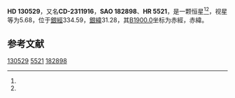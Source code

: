 {{Starbox begin
| name = HD 130529
}}
{{Starbox observe
| epoch = [[J2000.0|J2000.0]]
| constell = {{星座名待查}}<ref name=SIMBAD>{{cite web
 | url=http://simbad.u-strasbg.fr/simbad/sim-id?Ident=HR+5521
 | title=Pulsating variable Star
 | publisher=Centre de Données astronomiques de Strasbourg
 | work=SIMBAD
 | accessdate=2012-07-13
 | archive-date=2016-03-16
 | archive-url=https://web.archive.org/web/20160316175555/http://simbad.u-strasbg.fr/simbad/sim-id?Ident=HR+5521
 | dead-url=no
 }}</ref><ref name=DATA>{{cite web
 | url=http://vizier.u-strasbg.fr/viz-bin/VizieR-5?-out.add=.&-source=5050&-corr=PK=HR&-out.max=9999&HR=5521
 | title=VizieR Detailed Page
 | accessdate=2012-07-13
 | archive-date=2016-03-05
 | archive-url=https://web.archive.org/web/20160305031201/http://vizier.u-strasbg.fr/viz-bin/VizieR-5?-out.add=.&-source=5050&-corr=PK=HR&-out.max=9999&HR=5521
 | dead-url=no
 }}</ref>
| 星官 = 
| ra = {{RA|14|49|18.7}}<ref name=SIMBAD /><ref name=DATA />
| dec = {{DEC|-24|15|6}}<ref name=SIMBAD /><ref name=DATA />
| appmag_v = 5.68<ref name=SIMBAD /><ref name=DATA />
}}
{{Starbox character
| class = gK1<ref name=SIMBAD /><ref name=DATA />
| b-v = 1.3<ref name=SIMBAD /><ref name=DATA />
| u-b = <ref name=SIMBAD /><ref name=DATA />
| r-i = <ref name=SIMBAD /><ref name=DATA />
| variable = 
}}
{{Starbox astrometry
| radial_v = 
| prop_mo_ra = -26
| parallax = 
| p_error = 
}}
{{Starbox catalog
| names =CD-2311916，[[SAO星表|SAO]] 182898，[[HD星表|HD]] 130529，[[HR星表|HR]] 5521}}
{{Starbox reference |Simbad=HR+5521}}
{{Starbox end}}

'''HD 130529'''，又名'''CD-2311916'''，'''SAO 182898'''、'''HR 5521'''，是一颗恒星<ref name=SIMBAD /><ref name=DATA />，视星等为5.68，位于[[銀道座標系|銀經]]334.59，[[銀道座標系|銀緯]]31.28，其[[B1900.0|B1900.0]]坐标为赤經{{RA|14|43|31.9}}，赤緯{{DEC|-23|31.28|6}}。

== 参考文献 ==
{{reflist}}

{{star-stub}}

[[Category:HD和HDE天體|130529]]
[[Category:HR天體|5521]]
[[Category:SAO天體|182898]]